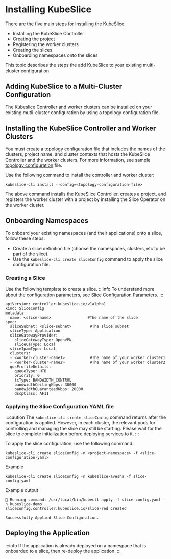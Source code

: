 # Installing KubeSlice

There are the five main steps for installing the KubeSlice:

- Installing the KubeSlice Controller
- Creating the project
- Registering the worker clusters
- Creating the slices
- Onboarding namespaces onto the slices

This topic describes the steps the add KubeSlice to your existing multi-cluster configuration.

## Adding KubeSlice to a Multi-Cluster Configuration
The Kubeslice Controller and worker clusters can be installed on your existing mutli-cluster configuration by using a topology configuration file. 

## Installing the KubeSlice Controller and Worker Clusters

You must create a topology configuration file that includes the names of the clusters, project name, and cluster contexts
that hosts the KubeSlice Controller and the worker clusters. For more information, see sample 
[topology configuration](/versioned_docs/version-0.x.0/kubeslice-cli/reference/sample-configuration-file.mdx) file.

Use the following command to install the controller and worker cluster:
```
kubeslice-cli install --config=<topology-configuration-file>
```
The above command installs the KubeSlice Controller, creates a project, and registers the worker cluster with a project by installing the Slice
Operator on the worker cluster.


## Onboarding Namespaces

To onboard your existing namespaces (and their applications) onto a slice, follow these steps:
- Create a slice definition file (choose the namespaces, clusters, etc to be part of the slice).
- Use the `kubeslice-cli create sliceConfig` command to apply the slice configuration file.


### Creating a Slice

Use the following template to create a slice.
:::info
To understand more about the configuration parameters, see [Slice Configuration Parameters](/versioned_docs/version-0.4.0/getting-started-with-cloud-clusters/installing-kubeslice/configuration-parameters.mdx#slice-configuration-parameters).
:::

```
apiVersion: controller.kubeslice.io/v1alpha1
kind: SliceConfig
metadata:
  name: <slice-name>                #The name of the slice
spec:  
  sliceSubnet: <slice-subnet>        #The slice subnet
  sliceType: Application
  sliceGatewayProvider:
    sliceGatewayType: OpenVPN
    sliceCaType: Local
  sliceIpamType: Local
  clusters:
  - <worker-cluster-name1>           #The name of your worker cluster1
  - <worker-cluster-name2>           #The name of your worker cluster2
  qosProfileDetails:
    queueType: HTB
    priority: 0
    tcType: BANDWIDTH_CONTROL
    bandwidthCeilingKbps: 30000
    bandwidthGuaranteedKbps: 20000
    dscpClass: AF11

```

### Applying the Slice Configuration YAML file

:::caution
The `kubeslice-cli create sliceConfig` command returns after the configuration is applied. However, in each cluster, the relevant pods for 
controlling and managing the slice may still be starting. Please wait for the slice to complete initialization before deploying services to it.
:::

To apply the slice configuration, use the following command:
```
kubeslice-cli create sliceConfig -n <project-namespace> -f <slice-configuration-yaml>
```
   
Example
```
kubeslice-cli create sliceConfig -n kubeslice-avesha -f slice-config.yaml
```
   
Example output
```
🏃 Running command: /usr/local/bin/kubectl apply -f slice-config.yaml -n kubeslice-demo
sliceconfig.controller.kubeslice.io/slice-red created

Successfully Applied Slice Configuration.
```

## Deploying the Application
:::info
If the application is already deployed on a namespace that is onboarded to a slice, then re-deploy the application.
:::

